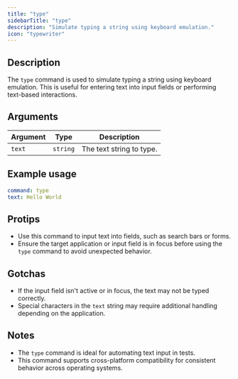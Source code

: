 ```yaml
---
title: "type"
sidebarTitle: "type"
description: "Simulate typing a string using keyboard emulation."
icon: "typewriter"
---
```



<Replay />
<Example />

## Description
The `type` command is used to simulate typing a string using keyboard emulation. This is useful for entering text into input fields or performing text-based interactions.

## Arguments
| Argument | Type     | Description                     |
|---------|----------|---------------------------------|
| `text`  | `string` | The text string to type.        |

## Example usage
```yaml
command: type
text: Hello World
```

## Protips
- Use this command to input text into fields, such as search bars or forms.
- Ensure the target application or input field is in focus before using the `type` command to avoid unexpected behavior.

## Gotchas
- If the input field isn't active or in focus, the text may not be typed correctly.
- Special characters in the `text` string may require additional handling depending on the application.

## Notes
- The `type` command is ideal for automating text input in tests.
- This command supports cross-platform compatibility for consistent behavior across operating systems.
